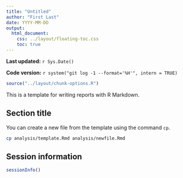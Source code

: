 ```yaml
---
title: "Untitled"
author: "First Last"
date: YYYY-MM-DD
output:
  html_document:
    css: ../layout/floating-toc.css
    toc: true
---
```


**Last updated:** `r Sys.Date()`

**Code version:** `r system("git log -1 --format='%H'", intern = TRUE)`

```r
source("../layout/chunk-options.R")
```

This is a template for writing reports with R Markdown.

## Section title

You can create a new file from the template using the command `cp`.

```bash
cp analysis/template.Rmd analysis/newfile.Rmd
```

## Session information

```r
sessionInfo()
```

